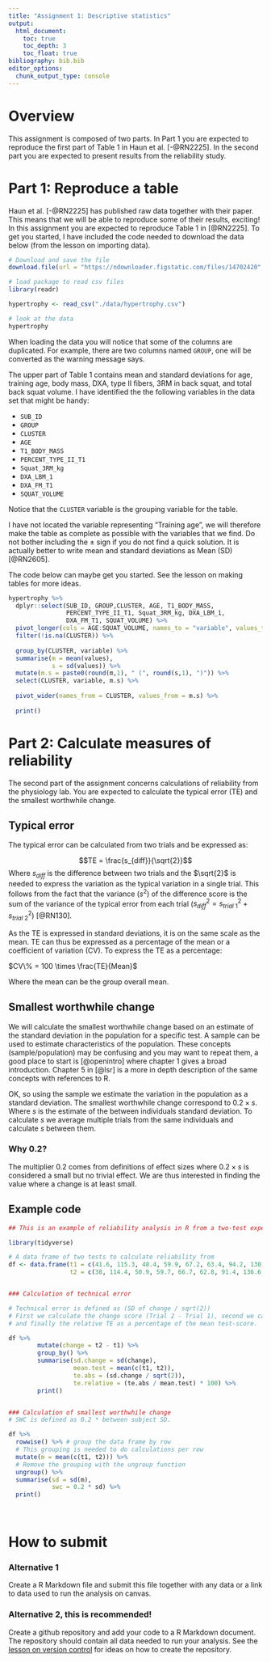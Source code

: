 ```yaml
---
title: "Assignment 1: Descriptive statistics"
output:
  html_document:
    toc: true
    toc_depth: 3
    toc_float: true
bibliography: bib.bib
editor_options: 
  chunk_output_type: console
---
```


# Overview

This assignment is composed of two parts. In Part 1 you are expected to reproduce the first part of Table 1 in Haun et al. [-@RN2225]. In the second part you are expected to present results from the reliability study.

# Part 1: Reproduce a table

Haun et al. [-@RN2225] has published raw data together with their paper. This means that we will be able to reproduce some of their results, exciting! In this assignment you are expected to reproduce Table 1 in [@RN2225]. To get you started, I have included the code needed to download the data below (from the lesson on importing data).

```r
# Download and save the file
download.file(url = "https://ndownloader.figstatic.com/files/14702420", destfile = "./data/hypertrophy.csv")

# load package to read csv files
library(readr)

hypertrophy <- read_csv("./data/hypertrophy.csv")

# look at the data 
hypertrophy
```

When loading the data you will notice that some of the columns are duplicated. For example, there are two columns named `GROUP`, one will be converted as the warning message says.

The upper part of Table 1 contains mean and standard deviations for age, training age, body mass, DXA, type II fibers, 3RM in back squat, and total back squat volume. I have identified the the following variables in the data set that might be handy:

-   `SUB_ID`
-   `GROUP`
-   `CLUSTER`
-   `AGE`
-   `T1_BODY_MASS`
-   `PERCENT_TYPE_II_T1`
-   `Squat_3RM_kg`
-   `DXA_LBM_1`
-   `DXA_FM_T1`
-   `SQUAT_VOLUME`

Notice that the `CLUSTER` variable is the grouping variable for the table.

I have not located the variable representing "Training age", we will therefore make the table as complete as possible with the variables that we find. Do not bother including the $\pm$ sign if you do not find a quick solution. It is actually better to write mean and standard deviations as Mean (SD) [@RN2605].

The code below can maybe get you started. See the lesson on making tables for more ideas.

```r

hypertrophy %>%
  dplyr::select(SUB_ID, GROUP,CLUSTER, AGE, T1_BODY_MASS, 
                PERCENT_TYPE_II_T1, Squat_3RM_kg, DXA_LBM_1,
                DXA_FM_T1, SQUAT_VOLUME) %>%
  pivot_longer(cols = AGE:SQUAT_VOLUME, names_to = "variable", values_to = "values") %>%
  filter(!is.na(CLUSTER)) %>%
  
  group_by(CLUSTER, variable) %>%
  summarise(m = mean(values), 
            s = sd(values)) %>%
  mutate(m.s = paste0(round(m,1), " (", round(s,1), ")")) %>%
  select(CLUSTER, variable, m.s) %>%
  
  pivot_wider(names_from = CLUSTER, values_from = m.s) %>%
  
  print()

```

# Part 2: Calculate measures of reliability

The second part of the assignment concerns calculations of reliability from the physiology lab. You are expected to calculate the typical error (TE) and the smallest worthwhile change.

## Typical error

The typical error can be calculated from two trials and be expressed as:

$$TE = \frac{s_{diff}}{\sqrt{2}}$$ Where $s_{diff}$ is the difference between two trials and the $\sqrt{2}$ is needed to express the variation as the typical variation in a single trial. This follows from the fact that the variance ($s^2$) of the difference score is the sum of the variance of the typical error from each trial ($s^2_{diff}=s^2_{trial~1} + s^2_{trial~2}$) [@RN130].

As the TE is expressed in standard deviations, it is on the same scale as the mean. TE can thus be expressed as a percentage of the mean or a coefficient of variation (CV). To express the TE as a percentage:

$CV\% = 100 \times \frac{TE}{Mean}$

Where the mean can be the group overall mean.

## Smallest worthwhile change

We will calculate the smallest worthwhile change based on an estimate of the standard deviation in the population for a specific test. A sample can be used to estimate characteristics of the population. These concepts (sample/population) may be confusing and you may want to repeat them, a good place to start is [@openintro] where chapter 1 gives a broad introduction. Chapter 5 in [@lsr] is a more in depth description of the same concepts with references to R.

OK, so using the sample we estimate the variation in the population as a standard deviation. The smallest worthwhile change correspond to $0.2\times s$. Where $s$ is the estimate of the between individuals standard deviation. To calculate $s$ we average multiple trials from the same individuals and calculate $s$ between them.

### Why 0.2?

The multiplier 0.2 comes from definitions of effect sizes where $0.2\times s$ is considered a small but no trivial effect. We are thus interested in finding the value where a change is at least small.

## Example code

```r

## This is an example of reliability analysis in R from a two-test experiment ##

library(tidyverse)

# A data frame of two tests to calculate reliability from 
df <- data.frame(t1 = c(41.6, 115.3, 48.4, 59.9, 67.2, 63.4, 94.2, 130, 98.8, 78.6, 38), 
                 t2 = c(38, 114.4, 50.9, 59.7, 66.7, 62.8, 91.4, 136.6, 88.5, 61.7, 38.5)) 


### Calculation of technical error 

# Technical error is defined as (SD of change / sqrt(2))
# First we calculate the change score (Trial 2 - Trial 1), second we can calculate the absolute TE
# and finally the relative TE as a percentage of the mean test-score.

df %>%
        mutate(change = t2 - t1) %>%
        group_by() %>%
        summarise(sd.change = sd(change), 
                  mean.test = mean(c(t1, t2)), 
                  te.abs = (sd.change / sqrt(2)), 
                  te.relative = (te.abs / mean.test) * 100) %>%
        print()


### Calculation of smallest worthwhile change
# SWC is defined as 0.2 * between subject SD. 

df %>%
  rowwise() %>% # group the data frame by row
  # This grouping is needed to do calculations per row
  mutate(m = mean(c(t1, t2))) %>%
  # Remove the grouping with the ungroup function
  ungroup() %>%
  summarise(sd = sd(m), 
            swc = 0.2 * sd) %>%
  print()
  
  

```

# How to submit

### Alternative 1

Create a R Markdown file and submit this file together with any data or a link to data used to run the analysis on canvas.

### Alternative 2, this is recommended!

Create a github repository and add your code to a R Markdown document. The repository should contain all data needed to run your analysis. See the [lesson on version control](lesson_9_git.html) for ideas on how to create the repository.
